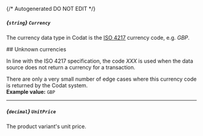 {/* Autogenerated DO NOT EDIT  */}
##### *{`string`}* `Currency`
The currency data type in Codat is the [ISO 4217](https://en.wikipedia.org/wiki/ISO_4217) currency code, e.g. _GBP_.

\#\# Unknown currencies

In line with the ISO 4217 specification, the code _XXX_ is used when the data source does not return a currency for a transaction. 

There are only a very small number of edge cases where this currency code is returned by the Codat system.
<br/>
**Example value:** `GBP`

---
##### *{`decimal`}* `UnitPrice`
The product variant's unit price.

